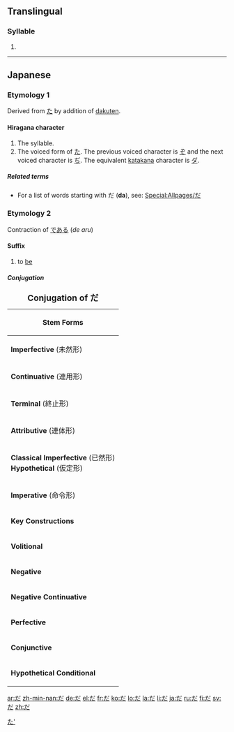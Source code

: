 {{also|Appendix:Variations of "da"}}
==Translingual==
{{mul-script}}

===Syllable===
{{mul-kana|Hira=だ|Kana=ダ|Latn=da}}

# {{mul-kanadef|た|゛|Hira}}

----

==Japanese==

===Etymology 1===
Derived from [[た]] by addition of [[dakuten]].

====Hiragana character====
{{ja-kana|h|rom=da}}

# The {{IPAchar|/da/}} syllable.
# The voiced form of [[た]]. The previous voiced character is [[ぞ]] and the next voiced character is [[ぢ]]. The equivalent [[katakana]] character is [[ダ]].

=====Related terms=====
* For a list of words starting with だ ('''da'''), see: [[Special:Allpages/だ]]

===Etymology 2===
Contraction of [[で]][[ある]] (''de aru'')

====Suffix====
{{ja-pos|h|particle|rom=da|hidx=た'}}

# to [[be]]

=====Conjugation=====
{| border="2" cellpadding="4" cellspacing="0" style="margin: 1em 1em 1em 0; background: #fffff9; border: 1px #aaa solid; border-collapse: collapse;"
|+ <big>'''Conjugation of だ'''</big>
|-
! bgcolor="#faf9b2" colspan="3" | '''Stem Forms'''
|-
| bgcolor="#ffffec" | '''Imperfective''' (未然形) || では|| ''de wa''
|-
| bgcolor="#ffffec" | '''Continuative''' (連用形) || で || ''de''
|-
| bgcolor="#ffffec" | '''Terminal''' (終止形)     || [[だ]] <br>[[です]] <br>[[でございます]] || ''[[da]]''<br>''[[desu]]''<br>''[[de gozaimasu]]''
|-
| bgcolor="#ffffec" | '''Attributive''' (連体形)  || である || ''de aru''
|-
| bgcolor="#ffffec" | '''Classical Imperfective''' (已然形)<br>'''Hypothetical''' (仮定形) || なら || ''nara''
|-
| bgcolor="#ffffec" | '''Imperative''' (命令形)   || N/A || N/A
|-
! bgcolor="#faf9b2" colspan="3" | '''Key Constructions'''
|-
| bgcolor="#ffffec" | '''Volitional'''           || だろう<br>でしょう<Br> でございましょう|| ''darō<Br>deshō<br>de gozaimashō''
|-
| bgcolor="#ffffec" | '''Negative'''             || [[ではない]]<Br>[[じゃない]]<br><Br>[[ではありません]]<br>[[じゃありません]]<br><br>ではございません|| ''de wa nai<Br>[[ja nai]]<Br><Br>de wa arimasen <Br>ja arimasen<Br><Br>de wa gozaimasen
|-
| bgcolor="#ffffec" | '''Negative Continuative'''|| ではなくて <br>じゃなくて || ''de wa nakute<br>ja nakute
|-
| bgcolor="#ffffec" | '''Perfective'''           || だった<br>[[でした]]<Br>でございました || ''datta<br>[[deshita]]<br>de gozaimashita''
|-
| bgcolor="#ffffec" | '''Conjunctive'''          || で || ''de''
|-
| bgcolor="#ffffec" | '''Hypothetical Conditional'''|| ならば<br>であれば || ''naraba<Br>de areba''
|}

[[Category:Japanese auxiliary verbs|た']]

[[ar:だ]]
[[zh-min-nan:だ]]
[[de:だ]]
[[el:だ]]
[[fr:だ]]
[[ko:だ]]
[[lo:だ]]
[[la:だ]]
[[li:だ]]
[[ja:だ]]
[[ru:だ]]
[[fi:だ]]
[[sv:だ]]
[[zh:だ]]